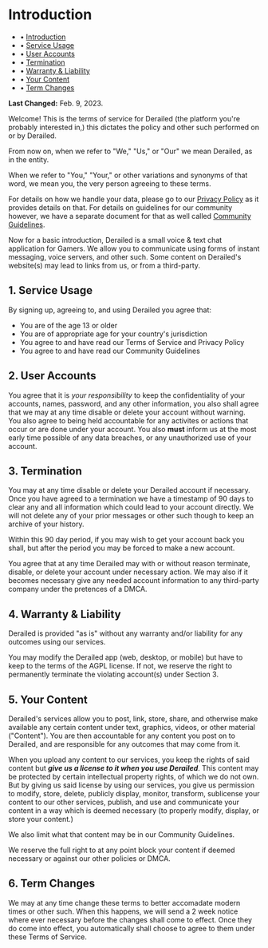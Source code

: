# Introduction


- • [Introduction](#introduction)
- • [Service Usage](#service-usage)
- • [User Accounts](#user-accounts)
- • [Termination](#termination)
- • [Warranty & Liability](#warranty-&-liability)
- • [Your Content](#your-content)
- • [Term Changes](#term-changes)


**Last Changed:** Feb. 9, 2023.

Welcome! This is the terms of service for Derailed (the platform you're probably interested in,)
this dictates the policy and other such performed on or by Derailed.

From now on, when we refer to "We," "Us," or "Our" we mean Derailed, as in the entity.

When we refer to "You," "Your," or other variations and synonyms of that word, we mean you, 
the very person agreeing to these terms.

For details on how we handle your data, please go to our [Privacy Policy](./privacy) as 
it provides details on that.
For details on guidelines for our community however, we have a separate document for that
as well called [Community Guidelines](./community-guidelines).

Now for a basic introduction, Derailed is a small voice & text chat application for Gamers.
We allow you to communicate using forms of instant messaging, voice servers, and other such.
Some content on Derailed's website(s) may lead to links from us, or from a third-party.

## 1. Service Usage

By signing up, agreeing to, and using Derailed you agree that:

- You are of the age 13 or older
- You are of appropriate age for your country's jurisdiction
- You agree to and have read our Terms of Service and Privacy Policy
- You agree to and have read our Community Guidelines

## 2. User Accounts

You agree that it is *your responsibility* to keep the confidentiality of your accounts, 
names, password, and any other information, you also shall agree that we may at any time disable 
or delete your account without warning.
You also agree to being held accountable for any activites or actions that occur or are 
done under your account.
You also **must** inform us at the most early time possible of any data breaches, 
or any unauthorized use of your account.

## 3. Termination

You may at any time disable or delete your Derailed account if necessary.
Once you have agreed to a termination we have a timestamp of 90 days to clear 
any and all information which could lead to your account directly.
We will not delete any of your prior messages or other such though to keep an archive of your history.

Within this 90 day period, if you may wish to get your account back you shall,
but after the period you may be forced to make a new account.

You agree that at any time Derailed may with or without reason terminate, disable, 
or delete your account under necessary action.
We may also if it becomes necessary give any needed account information to any third-party company under 
the pretences of a DMCA.

## 4. Warranty & Liability

Derailed is provided "as is" without any warranty and/or liability for any outcomes using our services.

You may modify the Derailed app (web, desktop, or mobile) but have to keep to the terms of the AGPL license.
If not, we reserve the right to permanently terminate the violating account(s) under Section 3.

## 5. **Your** Content

Derailed's services allow you to post, link, store, share, and otherwise make available any certain content
under text, graphics, videos, or other material ("Content"). You are then accountable for any content you post
on to Derailed, and are responsible for any outcomes that may come from it.

When you upload any content to our services, you keep the rights of said content but **_give us a license to it when you use Derailed_**.
This content may be protected by certain intellectual property rights, of which we do not own. But by giving us said license by using our services,
you give us permission to modify, store, delete, publicly display, monitor, transform, sublicense your content to our other services, publish, and
use and communicate your content in a way which is deemed necessary (to properly modify, display, or store your content.)

We also limit what that content may be in our Community Guidelines.

We reserve the full right to at any point block your content if deemed necessary or against our other policies or DMCA.

## 6. Term Changes

We may at any time change these terms to better accomadate modern times or other such.
When this happens, we will send a 2 week notice where ever necessary before the changes shall come to effect.
Once they do come into effect, you automatically shall choose to agree to them under these Terms of Service.
